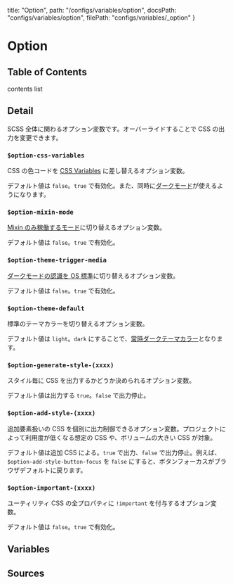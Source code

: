  title: "Option",
  path: "/configs/variables/option",
  docsPath: "configs/variables/option",
  filePath: "configs/variables/_option"
}


# Option

## Table of Contents

contents list

## Detail

SCSS 全体に関わるオプション変数です。オーバーライドすることで CSS の出力を変更できます。

### `$option-css-variables`

CSS の色コードを [CSS Variables](/getting-started/css-variables) に差し替えるオプション変数。

デフォルト値は `false`。`true` で有効化。また、同時に[ダークモード](/getting-started/dark-mode)が使えるようになります。

### `$option-mixin-mode`

[Mixin のみ稼働するモード](/getting-started/using-with-scss#mixin-mode)に切り替えるオプション変数。

デフォルト値は `false`。`true` で有効化。

### `$option-theme-trigger-media`

[ダークモードの認識を OS 標準](/getting-started/dark-mode#trigger)に切り替えるオプション変数。

デフォルト値は `false`。`true` で有効化。

### `$option-theme-default`

標準のテーマカラーを切り替えるオプション変数。

デフォルト値は `light`。`dark` にすることで、[常時ダークテーマカラー](/getting-started/dark-mode#default-dark)となります。

### `$option-generate-style-(xxxx)`

スタイル毎に CSS を出力するかどうか決められるオプション変数。

デフォルト値は出力する `true`。`false` で出力停止。

### `$option-add-style-(xxxx)`

追加要素扱いの CSS を個別に出力制御できるオプション変数。プロジェクトによって利用度が低くなる想定の CSS や、ボリュームの大きい CSS が対象。

デフォルト値は追加 CSS による。`true` で出力、`false` で出力停止。例えば、`$option-add-style-button-focus` を `false` にすると、ボタンフォーカスがブラウザデフォルトに戻ります。

### `$option-important-(xxxx)`

ユーティリティ CSS の全プロパティに `!important` を付与するオプション変数。

デフォルト値は `false`。`true` で有効化。

## Variables

<PreviewVariablesSingle filePath={meta.filePath} viewCompiled={false} />

## Sources

<PreviewSources
  title={meta.title}
  docsPath={meta.docsPath}
  scssPath={meta.filePath}
/>
